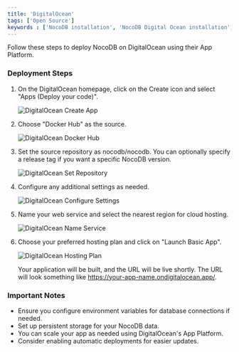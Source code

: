 ```yaml
---
title: 'DigitalOcean'
tags: ['Open Source']
keywords : ['NocoDB installation', 'NocoDB Digital Ocean installation', 'NocoDB prerequisites']
---
```


Follow these steps to deploy NocoDB on DigitalOcean using their App Platform.

### Deployment Steps

1. On the DigitalOcean homepage, click on the Create icon and select "Apps (Deploy your code)".

    ![DigitalOcean Create App](/img/v2/installations/digitalocean-create-app.png)
2. Choose "Docker Hub" as the source.

    ![DigitalOcean Docker Hub](/img/v2/installations/digitalocean-docker-hub.png)

3. Set the source repository as nocodb/nocodb. You can optionally specify a release tag if you want a specific NocoDB version.

   ![DigitalOcean Set Repository](/img/v2/installations/digitalocean-set-repository.png)

4. Configure any additional settings as needed.

   ![DigitalOcean Configure Settings](/img/v2/installations/digitalocean-configure-settings.png)

5. Name your web service and select the nearest region for cloud hosting.

   ![DigitalOcean Name Service](/img/v2/installations/digitalocean-name-service.png)

6. Choose your preferred hosting plan and click on "Launch Basic App".

   ![DigitalOcean Hosting Plan](/img/v2/installations/digitalocean-hosting-plan.png)

    Your application will be built, and the URL will be live shortly. The URL will look something like https://your-app-name.ondigitalocean.app/.


### Important Notes

- Ensure you configure environment variables for database connections if needed.
- Set up persistent storage for your NocoDB data.
- You can scale your app as needed using DigitalOcean's App Platform.
- Consider enabling automatic deployments for easier updates.
